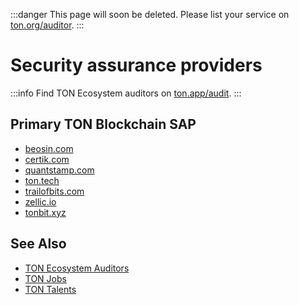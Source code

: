 

:::danger
This page will soon be deleted. Please list your service on [ton.org/auditor](https://ton.org/talents?filterBy=Auditors).
:::

# Security assurance providers

:::info
Find TON Ecosystem auditors on [ton.app/audit](https://ton.app/audit).
:::

## Primary TON Blockchain SAP

* [beosin.com](https://beosin.com/?lang=en-US)
* [certik.com](https://www.certik.com/)
* [quantstamp.com](https://quantstamp.com/)
* [ton.tech](https://ton.tech/)
* [trailofbits.com](https://www.trailofbits.com/)
* [zellic.io](https://www.zellic.io/)
* [tonbit.xyz](https://www.tonbit.xyz/)


## See Also
* [TON Ecosystem Auditors](https://ton.app/audit)
* [TON Jobs](https://jobs.ton.org/jobs)
* [TON Talents](https://ton.org/en/talents)

<Feedback />


